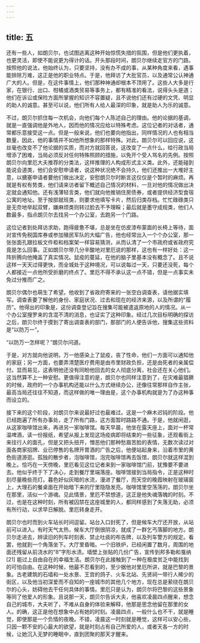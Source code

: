 ```yaml
---
---
---
```

title: 五
---



还有一些人，如朗贝尔，也试图逃离这种开始惊慌失措的氛围，但是他们更执着，也更灵活，即使不能说更为得计的话。开头那段时间，朗贝尔继续走官方的门路。按照他的说法，他始终认为，只要坚持，没有办不成的事，从某种角度来看，遇事能排除万难，这正是他的职业特点。于是，他拜访了大批官员，以及通常公认神通广大的人。但是，在这件事情上，他们那种神通却根本不顶用了。这些人大多是行家，在银行、出口、柑橘或酒类贸易等事务上，都有精准的看法，说得头头是道；他们在诉讼或保险方面所掌握的知识不容置疑，且不说他们还有过硬的文凭、明显的助人的诚意。甚至可以说，他们所有人给人最深的印象，就是助人为乐的诚意。

不过，朗贝尔抓住每一次机会，向他们每个人陈述自己的理由。他的论据的基调，就是一直强调他是外地人，因而他的情况应给以特殊考虑。这位记者的对话者，通常都乐意接受这一点。但是一般来说，他们也要向他指出，同样情况的人也有相当数量，因此，他的事情并不如他所想象的那样特殊。对此，朗贝尔可以回应说，这丝毫也改变不了他论据的实质，而对方就回答说，这改变了一点什么，给行政当局增添了困难，当局必须反对任何特殊照顾的措施，以免开个受人骂名的先例。按照朗贝尔向里厄大夫推荐的分类法，这样推理的人构成形式主义类。此外，还能碰到能说会道类，他们会安慰申请者，说这种状况绝不会持久，他们还推出一大堆好主意，以搪塞申请者要他们做出决定，安慰朗贝尔时断言这仅仅是个暂时的麻烦。再就是有权有势类，他们请来访者留下概述自己情况的材料，一旦对他的情况做出决定就会通知他。还有浅薄轻言类，他们就向他推销住房债券，或者提供经济型食宿公寓的地址。至于按部就班类，则要求他填写卡片，然后归类存档。忙忙碌碌类只是无奈地举起双臂，嫌麻烦类则转过脸去不予理睬；最后就是墨守成规类，他们人数最多，指点朗贝尔去找另一个办公室，去跑另一个门路。

这位记者到处拜访求助，跑得疲惫不堪，总是坐在仿皮漆布蒙面的长椅上等待，面对宣传免税国库券或参加殖民军队的大幅广告，他也经常出入一个个办公室，那一张张面孔跟拉板文件柜和档案架一样容易猜测，从而认清了一个市政府或省政府究竟是怎么回事。正如朗贝尔带几分辛酸地对里厄说的那样，这也有一样好处：这一阵折腾向他掩盖了真实情况。鼠疫的蔓延，在他的脑子里基本没有概念了。且不说这样一天天过得更快，而全城处于这种境况，可以说每过一天，只要还没死，每个人都接近一点他所受折磨的终点了。里厄不得不承认这一点不错，但是一点事实未免过分推而广之。

朗贝尔偶尔也萌生了希望。他收到了省政府寄来的一张空白调查表，请他据实填写。调查表要了解他的身份、家庭状况、过去和现在的经济来源，以及所谓的“履历”。他得出的印象是，这份调查登记旨在搜集可能被遣返原地的人的情况。从一个办公室搜罗来的含混不清的消息，也证实了这种印象。经过几次目标明确的探访之后，朗贝尔终于摸到了寄出调查表的部门，那部门的人便告诉他，搜集这些资料是“以防万一”。

“以防万一怎样呢？”朗贝尔问道。

于是，对方就向他说明，万一他感染上了鼠疫，丧了性命，他们一方面可以通知他的家庭；另一方面，也要弄清楚医疗费用是由市里财政负担，还是由死者的亲属偿付。显而易见，这表明他还没有同盼他回去的女人彻底分离，社会还在关心他们。这当然算不上一种安慰。更值得注意的是，朗贝尔也同样注意到了，在灾难最猖獗的时候，政府的一个办事机构还能以什么方式继续办公，还像往常那样自作主张，最高当局还往往不知道，而这样做的唯一理由是，这个办事机构就是为了办这种事而设立的。

接下来的这个阶段，对朗贝尔来说最好过也最难过。这是一个麻木迟钝的阶段。他已经跑遍了所有办事处，走了所有门路，这方面暂时路路不通。于是，他就闲逛，从这家咖啡馆出来，再进另一家咖啡馆。每天早晨，他坐在露天座上，面对一杯常温啤酒，读一份报纸，希望从报上发现这场疫病即将结束的一些征象，还观看街上来往行人的面孔，但是又把头扭开，憎恶他们那种愁眉苦脸的表情，无数次读过对面各商家招牌、业已停售的名牌开胃酒的广告之后，他便站起身来，沿着市里的黄色街道游逛。孤独的散步者，泡咖啡馆，泡完咖啡馆再去饭馆，朗贝尔就这样混到晚上。恰巧在一天傍晚，里厄看见这位记者来到一家咖啡馆门前，犹豫要不要进去。他似乎终于下了决心，走到餐厅里端落座。咖啡馆接到当局指令，正是这种时刻尽量晚些亮灯。暮色好似灰暗的水流，漫进了餐厅，而天空的晚霞映射在玻璃窗上，大理石的餐桌面在开始暗下来的厅里隐隐发亮。咖啡馆里空荡荡的，朗贝尔坐在那里，活似一个游魂。见此情景，里厄不禁想道，这正是他失魂落魄的时刻。不过，也是在这种时刻，所有被囚禁在这座城里的人，都同样感到了失落无助，必须有所行动，以求早日解脱。里厄转身走开。

朗贝尔也时而到火车站长时间逗留。站台入口封死了，但是候车大厅还开放，从站前可以进入。有时天气太热，候车大厅倒很阴凉，就成了一群乞丐落脚的地方。朗贝尔走进去，辨读旧的列车时刻表、禁止吐痰的布告牌，以及列车警方的规定。看罢，他就到一个角落坐下。大厅里昏暗。一个旧铁炉，已经闲置了数月，周围的地面还残留从前浇水的“8”字形水渍。墙壁上张贴的几份广告，宣传到邦多勒和戛纳 [21] 能过上自由自在的幸福生活。朗贝尔在此接触到了一种在极度贫乏中能找到的可怕自由。在这种时候，他最不忍看到的，至少据他对里厄所讲，就是巴黎的景象。古老建筑的石墙和一处水景、王宫的鸽子、火车北站、先贤祠一带行人稀少的街区，以及他当初深爱而不自知的一座城市的其他几个地方，现在总是萦绕在朗贝尔的心头，妨碍他去干任何具体的事情。里厄只是认为，朗贝尔将巴黎的这些景象等同了他爱人的形象。且说那一天，朗贝尔告诉大夫，他喜欢凌晨四点醒来，想念自己的城市，大夫听了，不难从自身的体验来解释，他那是思念他留在那里的女人。的确，这正是他在想象中占有她的时刻。凌晨四点，一般什么也不干，就是睡觉，即使那是一个负情的夜晚。不错，凌晨这一时刻就是睡觉，这样可以安心些，只因一颗不安的心最大的欲望，就是时刻占有自己所爱的人，或者天各一方的时候，让她沉入无梦的睡眠中，直到团聚的那天才醒来。